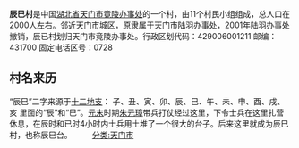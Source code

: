 '''辰巳村'''是中国[[湖北省|湖北省]][[天门市|天门市]][[竟陵办事处|竟陵办事处]]的一个村，由11个村民小组组成，总人口在2000人左右。邻近天门市城区，原隶属于天门市[[陆羽办事处|陆羽办事处]]，2001年陆羽办事处撤销，辰已村划归天门市竟陵办事处。行政区划代码：429006001211 邮编：431700 固定电话区号：0728
　　 
== 村名来历 ==
“辰巳”二字来源于[[十二地支|十二地支]]： 子、丑、寅、卯、辰、巳、午、未、申、酉、戌、亥 里面的“辰”和“巳”。[[元末|元末]]时期[[朱元璋|朱元璋]]带兵打仗经过这里，下令士兵在这里扎营休息，在辰时和已时4小时内士兵用土堆了一个很大的台子。后来这里就成为辰巳村，也称辰巳台。
　　 
[[分类:天门市|分类:天门市]]
